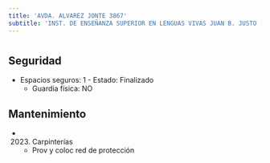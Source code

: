 ```yaml
---
title: 'AVDA. ALVAREZ JONTE 3867'
subtitle: 'INST. DE ENSEÑANZA SUPERIOR EN LENGUAS VIVAS JUAN B. JUSTO (ANEXO)'
---
```


#


## Seguridad

*  Espacios seguros: 1 - Estado: Finalizado 
    + Guardia física: NO





## Mantenimiento

*  (2023) Carpinterías 
    + Prov y coloc  red de protección




